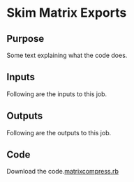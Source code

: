 # Skim Matrix Exports




::: {.nav-pills}
::: {.panel-tabset}

## Purpose

Some text explaining what the code does.



## Inputs

Following are the inputs to this job.

## Outputs

Following are the outputs to this job.

## Code

Download the code.[matrixcompress.rb](../first.rb)



:::
:::
